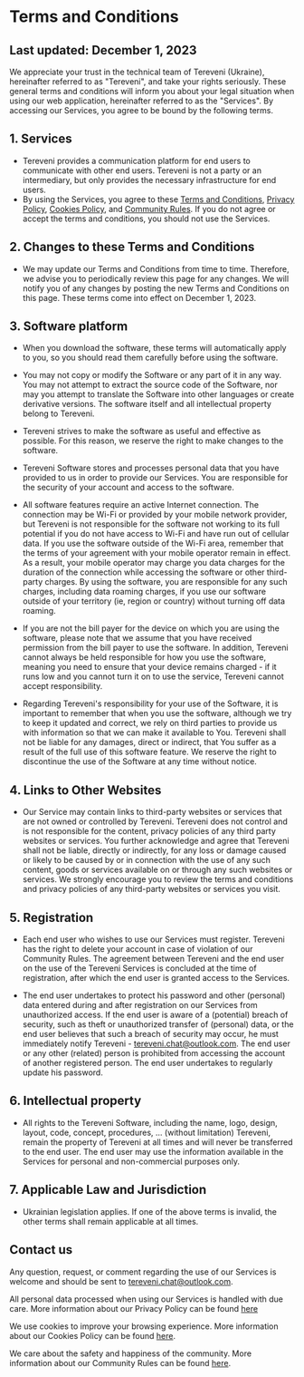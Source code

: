 # Terms and Conditions

## Last updated: December 1, 2023

We appreciate your trust in the technical team of Tereveni (Ukraine), hereinafter referred to as "Tereveni", and take your rights seriously. These general terms and conditions will inform you about your legal situation when using our web application, hereinafter referred to as the "Services". By accessing our Services, you agree to be bound by the following terms.

## 1. Services

  - Tereveni provides a communication platform for end users to communicate with other end users. Tereveni is not a party or an intermediary, but only provides the necessary infrastructure for end users.
  - By using the Services, you agree to these [Terms and Conditions](), [Privacy Policy](), [Cookies Policy](), and [Community Rules](). If you do not agree or accept the terms and conditions, you should not use the Services.
 
## 2. Changes to these Terms and Conditions
  - We may update our Terms and Conditions from time to time. Therefore, we advise you to periodically review this page for any changes. We will notify you of any changes by posting the new Terms and Conditions on this page. These terms come into effect on December 1, 2023.
  
## 3. Software platform
  - When you download the software, these terms will automatically apply to you, so you should read them carefully before using the software.

  - You may not copy or modify the Software or any part of it in any way. You may not attempt to extract the source code of the Software, nor may you attempt to translate the Software into other languages or create derivative versions. The software itself and all intellectual property belong to Tereveni.

  - Tereveni strives to make the software as useful and effective as possible. For this reason, we reserve the right to make changes to the software.

  - Tereveni Software stores and processes personal data that you have provided to us in order to provide our Services. You are responsible for the security of your account and access to the software.

  - All software features require an active Internet connection. The connection may be Wi-Fi or provided by your mobile network provider, but Tereveni is not responsible for the software not working to its full potential if you do not have access to Wi-Fi and have run out of cellular data. If you use the software outside of the Wi-Fi area, remember that the terms of your agreement with your mobile operator remain in effect. As a result, your mobile operator may charge you data charges for the duration of the connection while accessing the software or other third-party charges. By using the software, you are responsible for any such charges, including data roaming charges, if you use our software outside of your territory (ie, region or country) without turning off data roaming.

  - If you are not the bill payer for the device on which you are using the software, please note that we assume that you have received permission from the bill payer to use the software. In addition, Tereveni cannot always be held responsible for how you use the software, meaning you need to ensure that your device remains charged - if it runs low and you cannot turn it on to use the service, Tereveni cannot accept responsibility.
  
  - Regarding Tereveni's responsibility for your use of the Software, it is important to remember that when you use the software, although we try to keep it updated and correct, we rely on third parties to provide us with information so that we can make it available to You. Tereveni shall not be liable for any damages, direct or indirect, that You suffer as a result of the full use of this software feature. We reserve the right to discontinue the use of the Software at any time without notice.
  
## 4. Links to Other Websites

  - Our Service may contain links to third-party websites or services that are not owned or controlled by Tereveni. Tereveni does not control and is not responsible for the content, privacy policies of any third party websites or services. You further acknowledge and agree that Tereveni shall not be liable, directly or indirectly, for any loss or damage caused or likely to be caused by or in connection with the use of any such content, goods or services available on or through any such websites or services. We strongly encourage you to review the terms and conditions and privacy policies of any third-party websites or services you visit.

## 5. Registration

  - Each end user who wishes to use our Services must register. Tereveni has the right to delete your account in case of violation of our Community Rules. The agreement between Tereveni and the end user on the use of the Tereveni Services is concluded at the time of registration, after which the end user is granted access to the Services.

  - The end user undertakes to protect his password and other (personal) data entered during and after registration on our Services from unauthorized access. If the end user is aware of a (potential) breach of security, such as theft or unauthorized transfer of (personal) data, or the end user believes that such a breach of security may occur, he must immediately notify Tereveni - [tereveni.chat@outlook.com](mailto:tereveni.chat@outlook.com). The end user or any other (related) person is prohibited from accessing the account of another registered person. The end user undertakes to regularly update his password.
  
## 6. Intellectual property
  
  - All rights to the Tereveni Software, including the name, logo, design, layout, code, concept, procedures, … (without limitation) Tereveni, remain the property of Tereveni at all times and will never be transferred to the end user. The end user may use the information available in the Services for personal and non-commercial purposes only.
 
## 7. Applicable Law and Jurisdiction
  
  - Ukrainian legislation applies. If one of the above terms is invalid, the other terms shall remain applicable at all times.
  
## Contact us

  Any question, request, or comment regarding the use of our Services is welcome and should be sent to [tereveni.chat@outlook.com](mailto:tereveni.chat@outlook.com).

  All personal data processed when using our Services is handled with due care. More information about our Privacy Policy can be found [here]()

  We use cookies to improve your browsing experience. More information about our Cookies Policy can be found [here]().

  We care about the safety and happiness of the community. More information about our Community Rules can be found [here]().
